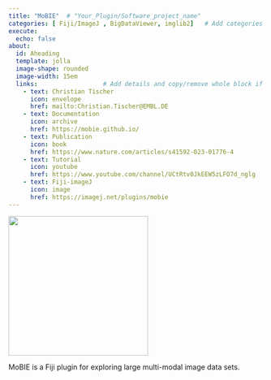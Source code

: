 ---
title: "MoBIE"  # "Your_Plugin/Software_project_name"  
categories: [ Fiji/ImageJ , BigDataViewer, imglib2]   # Add categories for your project"  
execute:
  echo: false
about: 
  id: Aheading
  template: jolla
  image-shape: rounded
  image-width: 15em
  links:                  # Add details and copy/remove whole block if you need to change number of links.
    - text: Christian Tischer
      icon: envelope
      href: mailto:Christian.Tischer@EMBL.DE
    - text: Documentation
      icon: archive
      href: https://mobie.github.io/
    - text: Publication
      icon: book
      href: https://www.nature.com/articles/s41592-023-01776-4
    - text: Tutorial
      icon: youtube
      href: https://www.youtube.com/channel/UCtRtv0JkEEW5zLFO7d_nglg
    - text: Fiji-imageJ
      icon: image
      href: https://imagej.net/plugins/mobie
---

::: {.alignleft}
![](mobie_logo.jpg){width=275}            
 
MoBIE is a Fiji plugin for exploring large multi-modal image data sets.

:::

